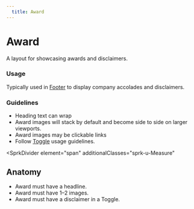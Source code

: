 ```yaml
---
  title: Award
---
```


# Award

A layout for showcasing awards and disclaimers.

<ComponentPreview
  componentName="award--default-story"
  hasReact
  hasAngular
  hasHTML
  minHeight="26rem"
  maxWidth="100%"
/>

### Usage

Typically used in [Footer](/using-spark/components/footer) to display company accolades and disclaimers.

### Guidelines

- Heading text can wrap
- Award images will stack by default and become side to side on larger viewports.
- Award images may be clickable links
- Follow [Toggle](/using-spark/components/toggle) usage guidelines.

<SprkDivider
 element="span"
 additionalClasses="sprk-u-Measure"
></SprkDivider>

## Anatomy

- Award must have a headline.
- Award must have 1–2 images.
- Award must have a disclaimer in a Toggle.
